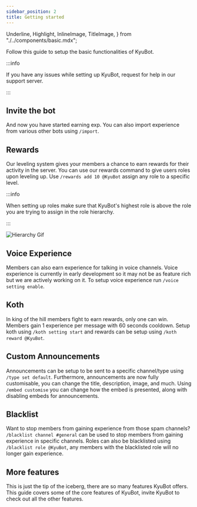 ```yaml
---
sidebar_position: 2
title: Getting started
---
```

  Underline,
  Highlight,
  InlineImage,
  TitleImage,
} from "./../components/basic.mdx";

Follow this guide to setup the basic functionalities of KyuBot.
<Underline />

:::info

If you have any issues while setting up KyuBot, request for help in our <Highlight color="#69d9a1" url="https://discord.com/invite/bnkaWnwuVV">support server</Highlight>.

:::

## Invite the bot

And now you have started earning exp. You can also import experience from various other bots using `/import`.

## Rewards

Our leveling system gives your members a chance to earn rewards for their activity in the server. You can use our rewards command to give users roles upon leveling up. Use `/rewards add 10 @KyuBot` assign any role to a specific level.

:::info

When setting up roles make sure that KyuBot's highest role is above the role you are trying to assign in the role hierarchy.

:::

![Hierarchy Gif](https://media.discordapp.net/attachments/932069176007331900/932074434142011482/Hierarchy.gif)

## Voice Experience

Members can also earn experience for talking in voice channels. Voice experience is currently in early development so it may not be as feature rich but we are actively working on it. To setup voice experience run `/voice setting enable`.

## Koth

In king of the hill members fight to earn rewards, only one can win. Members gain 1 experience per message with 60 seconds cooldown. Setup koth using `/koth setting start` and rewards can be setup using `/koth reward @KyuBot`.

## Custom Announcements

Announcements can be setup to be sent to a specific channel/type using `/type set default`. Furthermore, announcements are now fully customisable, you can change the title, description, image, and much. Using `/embed customise` you can change how the embed is presented, along with disabling embeds for announcements.

## Blacklist

Want to stop members from gaining experience from those spam channels? `/blacklist channel #general` can be used to stop members from gaining experience in specific channels. Roles can also be blacklisted using `/blacklist role @KyuBot`, any members with the blacklisted role will no longer gain experience.

## <Highlight color="#F28C28" >More features</Highlight>

This is just the tip of the iceberg, there are so many features KyuBot offers. This guide covers some of the core features of KyuBot, <Highlight color="#69d9a1" url="https://discord.com/api/oauth2/authorize?client_id=932319321559015526&permissions=8&scope=bot%20applications.commands">invite</Highlight> KyuBot to check out all the other features. 